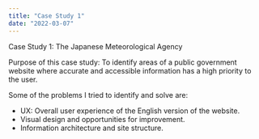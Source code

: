 ```yaml
---
title: "Case Study 1"
date: "2022-03-07"
---
```


Case Study 1: The Japanese Meteorological Agency

Purpose of this case study:
To identify areas of a public government website where accurate and accessible information 
has a high priority to the user.

Some of the problems I tried to identify and solve are:
* UX: Overall user experience of the English version of the website.
* Visual design and opportunities for improvement.
* Information architecture and site structure.